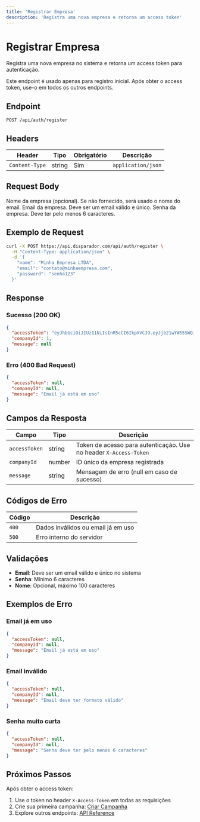 ```yaml
---
title: 'Registrar Empresa'
description: 'Registra uma nova empresa e retorna um access token'
---
```


# Registrar Empresa

Registra uma nova empresa no sistema e retorna um access token para autenticação.

<Note>
  Este endpoint é usado apenas para registro inicial. Após obter o access token, use-o em todos os outros endpoints.
</Note>

## Endpoint

```http
POST /api/auth/register
```

## Headers

| Header | Tipo | Obrigatório | Descrição |
|--------|------|-------------|-----------|
| `Content-Type` | string | Sim | `application/json` |

## Request Body

<ParamField body="name" type="string" required={false}>
  Nome da empresa (opcional). Se não fornecido, será usado o nome do email.
</ParamField>

<ParamField body="email" type="string" required={true}>
  Email da empresa. Deve ser um email válido e único.
</ParamField>

<ParamField body="password" type="string" required={true}>
  Senha da empresa. Deve ter pelo menos 6 caracteres.
</ParamField>

## Exemplo de Request

```bash
curl -X POST https://api.disparador.com/api/auth/register \
  -H "Content-Type: application/json" \
  -d '{
    "name": "Minha Empresa LTDA",
    "email": "contato@minhaempresa.com",
    "password": "senha123"
  }'
```

## Response

### Sucesso (200 OK)

```json
{
  "accessToken": "eyJhbGciOiJIUzI1NiIsInR5cCI6IkpXVCJ9.eyJjb21wYW55SWQiOjEsImlhdCI6MTcwNTQ0NzIwMCwiZXhwIjoxNzA1NTMzNjAwfQ.example",
  "companyId": 1,
  "message": null
}
```

### Erro (400 Bad Request)

```json
{
  "accessToken": null,
  "companyId": null,
  "message": "Email já está em uso"
}
```

## Campos da Resposta

| Campo | Tipo | Descrição |
|-------|------|-----------|
| `accessToken` | string | Token de acesso para autenticação. Use no header `X-Access-Token` |
| `companyId` | number | ID único da empresa registrada |
| `message` | string | Mensagem de erro (null em caso de sucesso) |

## Códigos de Erro

| Código | Descrição |
|--------|-----------|
| `400` | Dados inválidos ou email já em uso |
| `500` | Erro interno do servidor |

## Validações

- **Email**: Deve ser um email válido e único no sistema
- **Senha**: Mínimo 6 caracteres
- **Nome**: Opcional, máximo 100 caracteres

## Exemplos de Erro

### Email já em uso
```json
{
  "accessToken": null,
  "companyId": null,
  "message": "Email já está em uso"
}
```

### Email inválido
```json
{
  "accessToken": null,
  "companyId": null,
  "message": "Email deve ter formato válido"
}
```

### Senha muito curta
```json
{
  "accessToken": null,
  "companyId": null,
  "message": "Senha deve ter pelo menos 6 caracteres"
}
```

## Próximos Passos

Após obter o access token:

1. Use o token no header `X-Access-Token` em todas as requisições
2. Crie sua primeira campanha: [Criar Campanha](/api-reference/campaigns/create)
3. Explore outros endpoints: [API Reference](/api-reference/campaigns/create) 